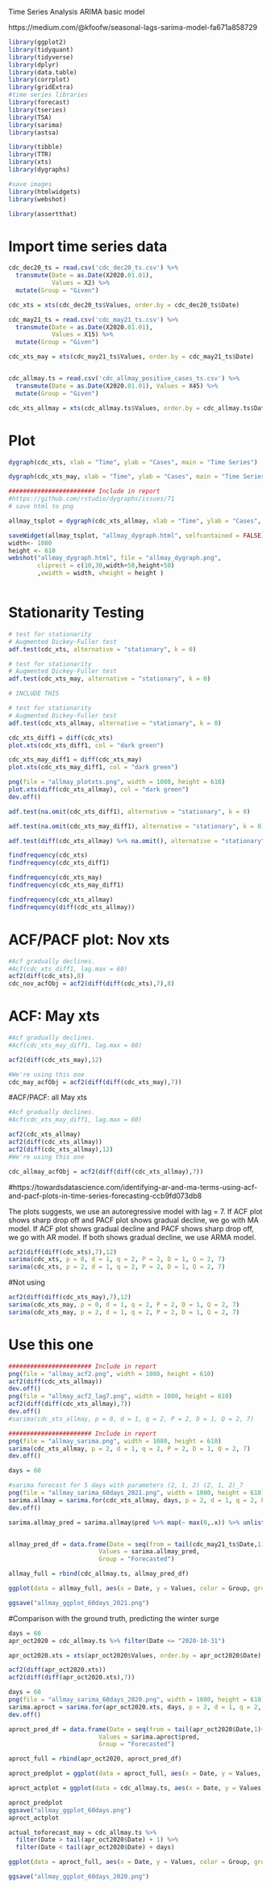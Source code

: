 Time Series Analysis ARIMA basic model

https://medium.com/@kfoofw/seasonal-lags-sarima-model-fa671a858729
```{r, message = FALSE}

library(ggplot2)
library(tidyquant)
library(tidyverse)
library(dplyr)
library(data.table)
library(corrplot)
library(gridExtra)
#time series libraries
library(forecast)
library(tseries)
library(TSA)
library(sarima)
library(astsa)

library(tibble)
library(TTR)
library(xts)
library(dygraphs)

#save images
library(htmlwidgets)
library(webshot)

library(assertthat)


```

# Import time series data
```{r}
cdc_dec20_ts = read.csv('cdc_dec20_ts.csv') %>% 
  transmute(Date = as.Date(X2020.01.01),
            Values = X2) %>% 
  mutate(Group = "Given")

cdc_xts = xts(cdc_dec20_ts$Values, order.by = cdc_dec20_ts$Date)

cdc_may21_ts = read.csv('cdc_may21_ts.csv') %>% 
  transmute(Date = as.Date(X2020.01.01),
            Values = X15) %>% 
  mutate(Group = "Given")

cdc_xts_may = xts(cdc_may21_ts$Values, order.by = cdc_may21_ts$Date)


cdc_allmay.ts = read.csv('cdc_allmay_positive_cases_ts.csv') %>% 
  transmute(Date = as.Date(X2020.01.01), Values = X45) %>% 
  mutate(Group = "Given")

cdc_xts_allmay = xts(cdc_allmay.ts$Values, order.by = cdc_allmay.ts$Date)
```

# Plot
```{r}
dygraph(cdc_xts, xlab = "Time", ylab = "Cases", main = "Time Series")

```

```{r}
dygraph(cdc_xts_may, xlab = "Time", ylab = "Cases", main = "Time Series")
```

```{r}
######################## Include in report
#https://github.com/rstudio/dygraphs/issues/71
# save html to png

allmay_tsplot = dygraph(cdc_xts_allmay, xlab = "Time", ylab = "Cases", main = "Partial Time Series of Positive COVID Cases")

saveWidget(allmay_tsplot, "allmay_dygraph.html", selfcontained = FALSE)
width<- 1080
height <- 610
webshot("allmay_dygraph.html", file = "allmay_dygraph.png",
        cliprect = c(10,30,width+50,height+50)
        ,vwidth = width, vheight = height )



```




# Stationarity Testing
```{r}
# test for stationarity
# Augmented Dickey-Fuller test
adf.test(cdc_xts, alternative = "stationary", k = 0)
```

```{r}
# test for stationarity
# Augmented Dickey-Fuller test
adf.test(cdc_xts_may, alternative = "stationary", k = 0)
```

```{r}
# INCLUDE THIS

# test for stationarity
# Augmented Dickey-Fuller test
adf.test(cdc_xts_allmay, alternative = "stationary", k = 0)
```

```{r}
cdc_xts_diff1 = diff(cdc_xts)
plot.xts(cdc_xts_diff1, col = "dark green")
```

```{r}
cdc_xts_may_diff1 = diff(cdc_xts_may)
plot.xts(cdc_xts_may_diff1, col = "dark green")
```
```{r}
png(file = "allmay_plotxts.png", width = 1080, height = 610)
plot.xts(diff(cdc_xts_allmay), col = "dark green")
dev.off()
```


```{r}
adf.test(na.omit(cdc_xts_diff1), alternative = "stationary", k = 0)
```

```{r}
adf.test(na.omit(cdc_xts_may_diff1), alternative = "stationary", k = 0)
```

```{r}
adf.test(diff(cdc_xts_allmay) %>% na.omit(), alternative = "stationary", k = 0)
```

```{r}
findfrequency(cdc_xts)
findfrequency(cdc_xts_diff1)

findfrequency(cdc_xts_may)
findfrequency(cdc_xts_may_diff1)

findfrequency(cdc_xts_allmay)
findfrequency(diff(cdc_xts_allmay))
```

# ACF/PACF plot: Nov xts
```{r}
#Acf gradually declines.
#Acf(cdc_xts_diff1, lag.max = 60)
acf2(diff(cdc_xts),8)
cdc_nov_acfObj = acf2(diff(diff(cdc_xts),7),8)
```

# ACF: May xts
```{r}
#Acf gradually declines.
#Acf(cdc_xts_may_diff1, lag.max = 60)

acf2(diff(cdc_xts_may),12)

#We're using this one 
cdc_may_acfObj = acf2(diff(diff(cdc_xts_may),7))
```

#ACF/PACF: all May xts
```{r}
#Acf gradually declines.
#Acf(cdc_xts_may_diff1, lag.max = 60)

acf2(cdc_xts_allmay)
acf2(diff(cdc_xts_allmay))
acf2(diff(cdc_xts_allmay),12)
#We're using this one 

cdc_allmay_acfObj = acf2(diff(diff(cdc_xts_allmay),7))
```

#https://towardsdatascience.com/identifying-ar-and-ma-terms-using-acf-and-pacf-plots-in-time-series-forecasting-ccb9fd073db8

The plots suggests, we use an autoregressive model with lag = 7. If ACF plot shows sharp drop off and PACF plot shows gradual decline, we go with MA model. If ACF plot shows gradual decline and PACF shows sharp drop off, we go with AR model. If both shows gradual decline, we use ARMA model.


```{r}
acf2(diff(diff(cdc_xts),7),12)
sarima(cdc_xts, p = 0, d = 1, q = 2, P = 2, D = 1, Q = 2, 7)
sarima(cdc_xts, p = 2, d = 1, q = 2, P = 2, D = 1, Q = 2, 7)
```

#Not using
```{r}
acf2(diff(diff(cdc_xts_may),7),12)
sarima(cdc_xts_may, p = 0, d = 1, q = 2, P = 2, D = 1, Q = 2, 7)
sarima(cdc_xts_may, p = 2, d = 1, q = 2, P = 2, D = 1, Q = 2, 7)
```
# Use this one
```{r}
####################### Include in report
png(file = "allmay_acf2.png", width = 1080, height = 610)
acf2(diff(cdc_xts_allmay))
dev.off()
png(file = "allmay_acf2_lag7.png", width = 1080, height = 610)
acf2(diff(diff(cdc_xts_allmay),7))
dev.off()
#sarima(cdc_xts_allmay, p = 0, d = 1, q = 2, P = 2, D = 1, Q = 2, 7)

####################### Include in report
png(file = "allmay_sarima.png", width = 1080, height = 610)
sarima(cdc_xts_allmay, p = 2, d = 1, q = 2, P = 2, D = 1, Q = 2, 7)
dev.off()
```

```{r}
days = 60

#sarima forecast for 5 days with parameters (2, 1, 2) (2, 1, 2)_7
png(file = "allmay_sarima_60days_2021.png", width = 1080, height = 610)
sarima.allmay = sarima.for(cdc_xts_allmay, days, p = 2, d = 1, q = 2, P = 2, D = 1, Q = 2, 7) 
dev.off()

sarima.allmay_pred = sarima.allmay$pred %>% map(~ max(0,.x)) %>% unlist()


allmay_pred_df = data.frame(Date = seq(from = tail(cdc_may21_ts$Date,1)+1, by = 1, length.out = days),
                         Values = sarima.allmay_pred,
                         Group = "Forecasted")

allmay_full = rbind(cdc_allmay.ts, allmay_pred_df)

ggplot(data = allmay_full, aes(x = Date, y = Values, color = Group, group = 1)) + geom_line() + coord_x_date(xlim = c("2021-03-01","2021-15-05"), ylim = (c(-10,20000))) + ggtitle("Time Series 60 day forecast (adjusted for negative values)")

ggsave("allmay_ggplot_60days_2021.png")
```

#Comparison with the ground truth, predicting the winter surge
```{r}
days = 60
apr_oct2020 = cdc_allmay.ts %>% filter(Date <= "2020-10-31")

apr_oct2020.xts = xts(apr_oct2020$Values, order.by = apr_oct2020$Date)

```

```{r}
acf2(diff(apr_oct2020.xts))
acf2(diff(diff(apr_oct2020.xts),7))
```

```{r}
days = 60
png(file = "allmay_sarima_60days_2020.png", width = 1080, height = 610)
sarima.aproct = sarima.for(apr_oct2020.xts, days, p = 2, d = 1, q = 2, P = 2, D = 1, Q = 2, 7)
dev.off()

aproct_pred_df = data.frame(Date = seq(from = tail(apr_oct2020$Date,1)+1, by = 1, length.out = days),
                         Values = sarima.aproct$pred,
                         Group = "Forecasted")

aproct_full = rbind(apr_oct2020, aproct_pred_df)

aproct_predplot = ggplot(data = aproct_full, aes(x = Date, y = Values, color = Group, group = 1)) + geom_line() + coord_x_date(ylim = (c(-10,80000))) + ggtitle("Time Series")

aproct_actplot = ggplot(data = cdc_allmay.ts, aes(x = Date, y = Values)) + geom_line() + coord_x_date(xlim = c("2020-01-01","2021-01-01"),ylim = (c(-10,80000))) + ggtitle("Time Series")

aproct_predplot
ggsave("allmay_ggplot_60days.png")
aproct_actplot
```

```{r}
actual_toforecast_may = cdc_allmay.ts %>% 
  filter(Date > tail(apr_oct2020$Date) + 1) %>% 
  filter(Date < tail(apr_oct2020$Date) + days)

ggplot(data = aproct_full, aes(x = Date, y = Values, color = Group, group = 1)) + geom_line()+ geom_line(data = actual_toforecast_may, aes(x = Date, y = Values, color = Group, group = 1)) + coord_x_date(xlim = c("2020-01-01","2021-01-01"),ylim = (c(-10,80000))) + ggtitle("Time Series 60 day forecast (comparison to actual)")

ggsave("allmay_ggplot_60days_2020.png")
```




